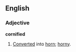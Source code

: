 ==English==

===Adjective===
'''cornified'''

# [[converted|Converted]] into [[horn]]; [[horny]].
{{1913}}